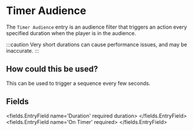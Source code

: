 
# Timer Audience 

The `Timer Audience` entry is an audience filter that triggers an action every specified duration when the player is in the audience.

:::caution
Very short durations can cause performance issues, and may be inaccurate.
:::

## How could this be used?
This can be used to trigger a sequence every few seconds.


## Fields

<fields.EntryField name='Duration' required duration>
</fields.EntryField>
<fields.EntryField name='On Timer' required>
</fields.EntryField>
